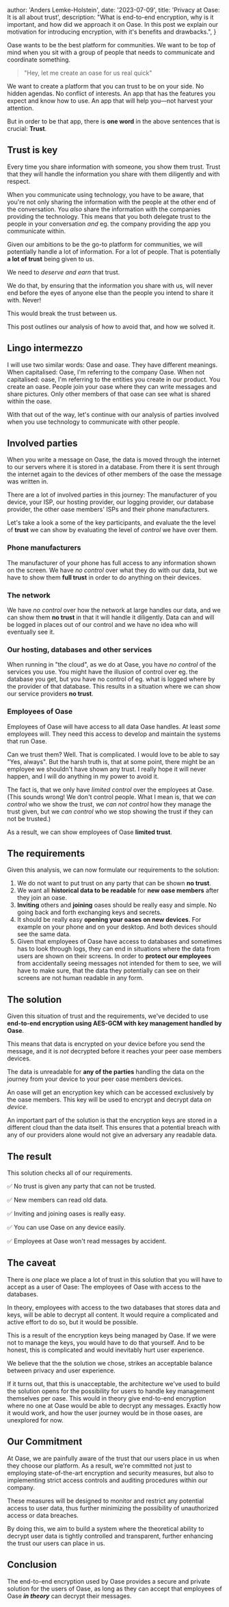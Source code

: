 
  author: 'Anders Lemke-Holstein',
  date: '2023-07-09',
  title: 'Privacy at Oase: It is all about trust',
  description:
    "What is end-to-end encryption, why is it important, and how did we approach it on Oase. In this post we explain our motivation for introducing encryption, with it's benefits and drawbacks.",
}


Oase wants to be the best platform for communities. We want to be top of mind when you sit with a group of people that needs to communicate and coordinate something.

> "Hey, let me create an oase for us real quick"

We want to create a platform that you can trust to be on your side. No hidden agendas. No conflict of interests. An app that has the features you expect and know how to use. An app that will help you&mdash;not harvest your attention.

But in order to be that app, there is __one word__ in the above sentences that is crucial: __Trust__.

## Trust is key
Every time you share information with someone, you show them trust. Trust that they will handle the information you share with them diligently and with respect.

When you communicate using technology, you have to be aware, that you're not only sharing the information with the people at the other end of the conversation. You _also_ share the information with the companies providing the technology. This means that you both delegate trust to the people in your conversation _and_ eg. the company providing the app you communicate within.

Given our ambitions to be the go-to platform for communities, we will potentially handle a lot of information. For a lot of people. That is potentially __a lot of trust__ being given to us.

We need to _deserve and earn_ that trust.

We do that, by ensuring that the information you share with us, will never end before the eyes of anyone else than the people you intend to share it with. Never!

This would break the trust between us.

This post outlines our analysis of how to avoid that, and how we solved it.

## Lingo intermezzo
I will use two similar words: Oase and oase. They have different meanings. When capitalised: Oase, I'm referring to the company Oase. When not capitalised: oase, I'm referring to the entities you create in our product. You create an oase. People join your oase where they can write messages and share pictures. Only other members of that oase can see what is shared within the oase.

With that out of the way, let's continue with our analysis of parties involved when you use technology to communicate with other people.

## Involved parties

When you write a message on Oase, the data is moved through the internet to our servers where it is stored in a database. From there it is sent through the internet again to the devices of other members of the oase the message was written in.

There are a lot of involved parties in this journey: The manufacturer of you device, your ISP, our hosting provider, our logging provider, our database provider, the other oase members' ISPs and their phone manufacturers.

Let's take a look a some of the key participants, and evaluate the the level of __trust__ we can show by evaluating the level of _control_ we have over them.

### Phone manufacturers
The manufacturer of your phone has full access to any information shown on the screen. We have _no control_ over what they do with our data, but we have to show them **full trust** in order to do anything on their devices.

### The network
We have _no control_ over how the network at large handles our data, and we can show them __no trust__ in that it will handle it diligently. Data can and will be logged in places out of our control and we have no idea who will eventually see it.

### Our hosting, databases and other services
When running in "the cloud", as we do at Oase, you have _no control_ of the services you use. You might have the illusion of control over eg. the database you get, but you have no control of eg. what is logged where by the provider of that database. This results in a situation where we can show our service providers __no trust__.

### Employees of Oase
Employees of Oase will have access to all data Oase handles. At least _some_ employees will. They need this access to develop and maintain the systems that run Oase.

Can we trust them? Well. That is complicated. I would love to be able to say "Yes, always". But the harsh truth is, that at some point, there might be an employee we shouldn't have shown any trust. I really hope it will never happen, and I will do anything in my power to avoid it.

The fact is, that we only have _limited control_ over the employees at Oase. (This sounds wrong! We don't control people. What I mean is, that we _can control_ who we show the trust, we _can not control_ how they manage the trust given, but we _can control_ who we stop showing the trust if they can not be trusted.)

As a result, we can show employees of Oase __limited trust__.

## The requirements
Given this analysis, we can now formulate our requirements to the solution:

1. We do not want to put trust on any party that can be shown **no trust**.
2. We want all **historical data to be readable** for **new oase members** after they join an oase.
3. **Inviting** others and **joining** oases should be really easy and simple. No going back and forth exchanging keys and secrets.
4. It should be really easy **opening your oases on new devices**. For example on your phone and on your desktop. And both devices should see the same data.
5. Given that employees of Oase have access to databases and sometimes has to look through logs, they can end in situations where the data from users are shown on their screens. In order to **protect our employees** from accidentally seeing messages not intended for them to see, we will have to make sure, that the data they potentially can see on their screens are not human readable in any form.

## The solution
Given this situation of trust and the requirements, we've decided to use **end-to-end encryption using AES-GCM with key management handled by Oase**.

This means that data is encrypted on your device before you send the message, and it is _not_ decrypted before it reaches your peer oase members devices.

The data is unreadable for **any of the parties** handling the data on the journey from your device to your peer oase members devices.

An oase will get an encryption key which can be accessed exclusively by the oase members. This key will be used to encrypt and decrypt data _on device_.

An important part of the solution is that the encryption keys are stored in a different cloud than the data itself. This ensures that a potential breach with any of our providers alone would not give an adversary any readable data.

## The result
This solution checks all of our requirements.

✅ No trust is given any party that can not be trusted.

✅ New members can read old data.

✅ Inviting and joining oases is really easy.

✅ You can use Oase on any device easily.

✅ Employees at Oase won't read messages by accident.

## The caveat
There is _one_ place we place a lot of trust in this solution that you will have to accept as a user of Oase: The employees of Oase with access to the databases.

In theory, employees with access to the two databases that stores data and keys, will be able to decrypt all content. It would require a complicated and active effort to do so, but it would be possible.

This is a result of the encryption keys being managed by Oase. If we were not to manage the keys, you would have to do that yourself. And to be honest, this is complicated and would inevitably hurt user experience.

We believe that the the solution we chose, strikes an acceptable balance between privacy and user experience.

If it turns out, that this is unacceptable, the architecture we've used to build the solution opens for the possibility for users to handle key management themselves per oase. This would in theory give end-to-end encryption where no one at Oase would be able to decrypt any messages. Exactly how it would work, and how the user journey would be in those oases, are unexplored for now.

## Our Commitment

At Oase, we are painfully aware of the trust that our users place in us when they choose our platform. As a result, we're committed not just to employing state-of-the-art encryption and security measures, but also to implementing strict access controls and auditing procedures within our company.

These measures will be designed to monitor and restrict any potential access to user data, thus further minimizing the possibility of unauthorized access or data breaches.

By doing this, we aim to build a system where the theoretical ability to decrypt user data is tightly controlled and transparent, further enhancing the trust our users can place in us.

## Conclusion
The end-to-end encryption used by Oase provides a secure and private solution for the users of Oase, as long as they can accept that employees of Oase ___in theory___ can decrypt their messages.
